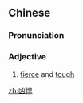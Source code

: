 ==Chinese==
{{zh-forms}}

===Pronunciation===
{{zh-pron
|m=xiōnghàn
|c=hung1 hon6
|mn=qz,xm,zz:hiong-hān
|cat=a
}}

===Adjective===
{{zh-adj}}

# [[fierce]] and [[tough]]

[[zh:凶悍]]